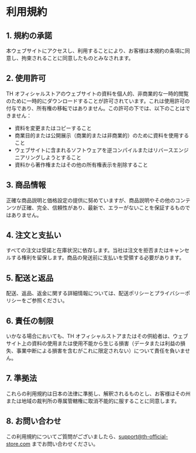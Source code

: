 # 利用規約

## 1. 規約の承諾

本ウェブサイトにアクセスし、利用することにより、お客様は本規約の条項に同意し、拘束されることに同意したものとみなされます。

## 2. 使用許可

TH オフィシャルストアのウェブサイトの資料を個人的、非商業的な一時的閲覧のために一時的にダウンロードすることが許可されています。これは使用許可の付与であり、所有権の移転ではありません。この許可の下では、以下のことはできません：
- 資料を変更またはコピーすること
- 商業目的または公開展示（商業的または非商業的）のために資料を使用すること
- ウェブサイトに含まれるソフトウェアを逆コンパイルまたはリバースエンジニアリングしようとすること
- 資料から著作権またはその他の所有権表示を削除すること

## 3. 商品情報

正確な商品説明と価格設定の提供に努めていますが、商品説明やその他のコンテンツが正確、完全、信頼性があり、最新で、エラーがないことを保証するものではありません。

## 4. 注文と支払い

すべての注文は受諾と在庫状況に依存します。当社は注文を拒否またはキャンセルする権利を留保します。商品の発送前に支払いを受領する必要があります。

## 5. 配送と返品

配送、返品、返金に関する詳細情報については、配送ポリシーとプライバシーポリシーをご参照ください。

## 6. 責任の制限

いかなる場合においても、TH オフィシャルストアまたはその供給者は、ウェブサイト上の資料の使用または使用不能から生じる損害（データまたは利益の損失、事業中断による損害を含むがこれに限定されない）について責任を負いません。

## 7. 準拠法

これらの利用規約は日本の法律に準拠し、解釈されるものとし、お客様はその州または地域の裁判所の専属管轄権に取消不能的に服することに同意します。

## 8. お問い合わせ

この利用規約についてご質問がございましたら、support@th-official-store.com までお問い合わせください。 
